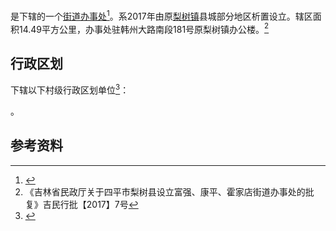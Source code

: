 {{中国乡级行政区|22/03/22/001/000
|建置时间 = 2017年
|政府驻地 = 韩州大路南段181号
|总面积 = 14.49 平方公里
|总人口 = 
|户籍人口 = 
|户籍人口年份 = 
|常住人口 = 
|常住人口年份 = 
|人口密度 = 
|GDP = 
|邮政编码 =136599
}}

'''{{PAGENAMEBASE}}'''是{{PRC admin/fullname|22/03/22/001/000|3}}下辖的一个[[街道办事处|街道办事处]]<ref>{{PRC admin/ref sgc|{{PRC admin/parent|22/03/22/001/000}}}}</ref>。系2017年由原[[梨树镇_(梨树县)|梨树镇]]县城部分地区析置设立。辖区面积14.49平方公里，办事处驻韩州大路南段181号原梨树镇办公楼。<ref>《吉林省民政厅关于四平市梨树县设立富强、康平、霍家店街道办事处的批复》吉民行批【2017】7号</ref>

== 行政区划 ==
{{PAGENAMEBASE}}下辖以下村级行政区划单位<ref>{{PRC admin/ref sgc|22/03/22/001/000}}</ref>：

{{PRC admin/children|22/03/22/001/000}}。

== 参考资料 ==
{{reflist}}

{{吉林行政区划小作品}}
{{PRC admin/navcat|22/03/22/001/000}}